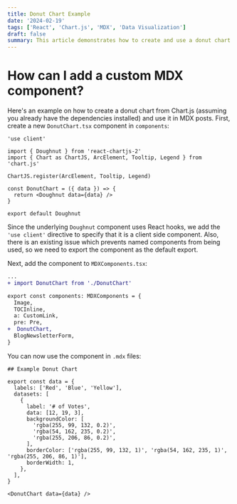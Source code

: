 ```yaml
---
title: Donut Chart Example
date: '2024-02-19'
tags: ['React', 'Chart.js', 'MDX', 'Data Visualization']
draft: false
summary: This article demonstrates how to create and use a donut chart component based on Chart.js within MDX posts. It shows the integration of custom React components to enhance interactivity and visual appeal in the content.
---
```


# How can I add a custom MDX component?

Here's an example on how to create a donut chart from Chart.js (assuming you already have the dependencies installed) and use it in MDX posts. First, create a new `DonutChart.tsx` component in `components`:

```tsx
'use client'

import { Doughnut } from 'react-chartjs-2'
import { Chart as ChartJS, ArcElement, Tooltip, Legend } from 'chart.js'

ChartJS.register(ArcElement, Tooltip, Legend)

const DonutChart = ({ data }) => {
  return <Doughnut data={data} />
}

export default Doughnut
```

Since the underlying `Doughnut` component uses React hooks, we add the `'use client'` directive to specify that it is a client side component. Also, there is an existing issue which prevents named components from being used, so we need to export the component as the default export.

Next, add the component to `MDXComponents.tsx`:

```diff
...
+ import DonutChart from './DonutChart'

export const components: MDXComponents = {
  Image,
  TOCInline,
  a: CustomLink,
  pre: Pre,
+  DonutChart,
  BlogNewsletterForm,
}
```

You can now use the component in `.mdx` files:

```mdx
## Example Donut Chart

export const data = {
  labels: ['Red', 'Blue', 'Yellow'],
  datasets: [
    {
      label: '# of Votes',
      data: [12, 19, 3],
      backgroundColor: [
        'rgba(255, 99, 132, 0.2)',
        'rgba(54, 162, 235, 0.2)',
        'rgba(255, 206, 86, 0.2)',
      ],
      borderColor: ['rgba(255, 99, 132, 1)', 'rgba(54, 162, 235, 1)', 'rgba(255, 206, 86, 1)'],
      borderWidth: 1,
    },
  ],
}

<DonutChart data={data} />
```
